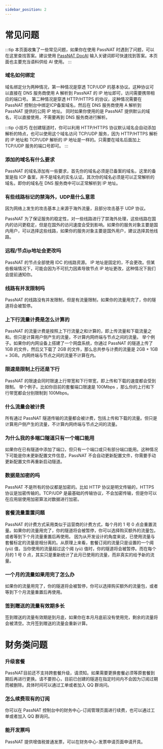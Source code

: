 ```yaml
---
sidebar_position: 2
---
```


# 常见问题

:::tip
本页面收集了一些常见问题，如果你在使用 PassNAT 时遇到了问题，可以在这里查找答案。建议使用 [PassNAT DocAI](/aipage) 输入关键词即可快速找到答案。本页面也主要充当语料供给 AI 使用。
:::

### 域名如何绑定

域名绑定分为两种情况，第一种情况是穿透 TCP/UDP 的基本协议。这种协议可以直接在 DNS 服务商使用 A 解析到 PassNAT 的 IP 地址即可，访问需要携带相应的端口号。
第二种情况是穿透 HTTP/HTTPS 的协议，这种情况需要在 PassNAT 控制台中绑定ICP备案域名，然后在 DNS 服务商使用 A 解析到 PassNAT 提供的公网 IP 地址。
同时如果你使用的是 PassNAT 提供默认的域名，可以直接使用，不需要再到 DNS 服务商进行解析。

:::tip 小技巧
在创建隧道时，你可以利用 HTTP/HTTPS 协议默认域名会自动添加解析的特点，也可以使用这个域名访问 TCP/UDP 服务，因为 HTTP/HTTPS 解析的 IP 地址和 TCP/UDP 解析的 IP 地址是一样的。只需要在域名后面加上 TCP/UDP 服务的端口号即可。
:::

### 添加的域名有什么要求

PassNAT 的域名添加有一些要求，首先你的域名必须是已备案的域名，这里的备案是指 ICP 备案，并不是域名的实名认证。其次你的域名必须是可以正常解析的域名，即你的域名在 DNS 服务商中可以正常解析到 IP 地址。

### 有些线路标记的禁海外，UDP是什么意思

因为网络上发生的攻击基本上来源于海外流量，且部分攻击基于 UDP 协议。

PassNAT 为了保证服务的稳定性，对一些线路进行了禁海外处理，这些线路在国内的访问更稳定，但是在国外的访问速度会受到影响。如果你的服务对象主要是国内用户，可以选择这些线路，如果你的服务对象主要是国外用户，建议选择其他线路。

### 远程/节点ip地址会更改吗

PassNAT 的节点全部使用 IDC 的线路资源。 IP 地址是固定的，不会更改。但某些极端情况下，可能会因为不可抗力因素导致节点 IP 地址更改，这种情况下我们会提前通知你。

### 线路有并发限制吗

PassNAT 的线路没有并发限制，但是有流量限制，如果你的流量用完了，你的隧道将会被暂停。

### 上下行流量计费是怎么计算的

PassNAT 的流量计费是按照上下行流量之和计算的，即上传流量和下载流量之和。但只是计算用户侧产生的流量，不计算内网终端与节点之间的流量。
举个例子。如果你的内网设备上搭建了一个网盘系统，你通过 PassNAT 的隧道上传了 1GB 的文件，然后又下载了 2GB 的文件，那么总共参与计费的流量是 2GB + 1GB = 3GB。内网终端与节点之间的流量不计算在内。

### 限速是限制上行还是下行

PassNAT 的限速会同时限速上行带宽和下行带宽，即上传和下载的速度都会受到限制。
举个例子。比如你目前的套餐端口限速是 100Mbps ，那么你的上行和下行带宽都会分别限制到 100Mbps。

### 什么流量会被计费

所有通过 PassNAT 隧道传输的流量都会被计费，包括上传和下载的流量。但只是计算用户侧产生的流量，不计算内网终端与节点之间的流量。

### 为什么我的多端口隧道只有一个端口能用

如果你在已有隧道中添加了端口，但只有一个端口或只有部分端口能用。这种情况下可能是你未更新配置文件信息，PassNAT 不会自动更新配置文件，你需要手动更新配置文件再重新启动隧道。

### 数据是加密的吗

PassNAT 不是所有的协议都是加密的。比如 HTTP 协议是明文传输的，HTTPS 协议是加密传输的。TCP/UDP 是最基础的传输协议，不会加密传输，但是你可以在应用层使用加密算法对数据进行加密。

### 套餐流量重置问题

PassNAT 的计费方式采用类似于运营商的计费方式，每个月的 1 号 0 点会重置流量。如果你的流量用完了，你的隧道将会被暂停，你可以选择购买额外的流量包，或者等到下个月流量重置后再使用。
因为从开发设计的角度来说，已使用流量与套餐标定的流量是相分离的。从原理上来看，套餐订阅的流量只是设置的一个阈 (yù) 值，当你使用的流量超过这个阈 (yù) 值时，你的隧道将会被暂停。而在每个月的 1 号 0 点，其实只是重新统计了此月已使用的流量，而非真实的给予新的流量。

### 一个月的流量如果用完了怎么办

如果你的流量用完了，你的隧道将会被暂停，你可以选择购买额外的流量包，或者等到下个月流量重置后再使用。

### 签到赠送的流量有效期多长

签到赠送的流量有效期是到月底，如果你在本月月底前没有使用完，剩余的流量将会被清空。次月签到赠送的流量会重新计算。

# 财务类问题

### 升级套餐

PassNAT目前还不支持跨套餐升级，请须知。如果需要更换套餐必须等原套餐到期后再进行更换。请不要担心，目前已创建的隧道在指定时间内不会因为订阅过期而被删除。具体时间可以通过工单或者加入 QQ 群询问。

### 怎么续费现有的订阅

你可以在 PassNAT 控制台中的财务中心-订阅管理页面进行续费，也可以通过工单或者加入 QQ 群询问。

### 能开发票吗

PassNAT 提供增值税普通发票，可以在财务中心-发票申请页面申请开具。
